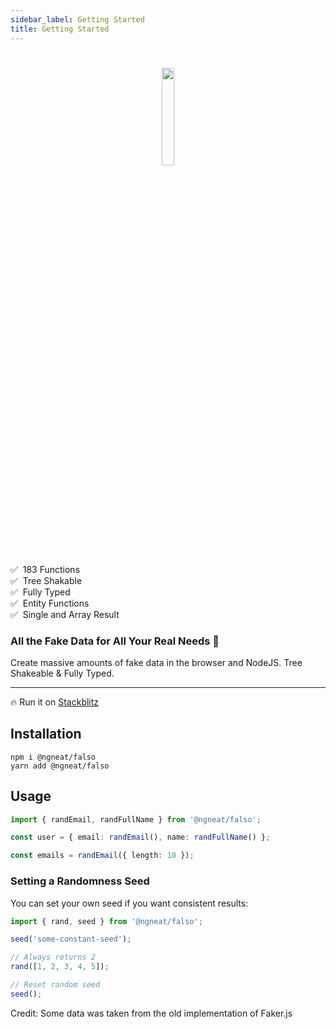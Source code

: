 ```yaml
---
sidebar_label: Getting Started
title: Getting Started
---
```


#

<p align="center">
  <img
    width="20%"
    height="20%"
    src={require('../static/img/logo.png').default}
  />
</p>

✅ &nbsp;183 Functions  
✅ &nbsp;Tree Shakable  
✅ &nbsp;Fully Typed  
✅ &nbsp;Entity Functions  
✅ &nbsp;Single and Array Result

### All the Fake Data for All Your Real Needs 🙂

Create massive amounts of fake data in the browser and NodeJS. Tree Shakeable & Fully Typed.

<hr />

🔥 Run it on [Stackblitz](https://stackblitz.com/edit/typescript-pjao1u?file=index.ts)

## Installation

```
npm i @ngneat/falso
yarn add @ngneat/falso
```

## Usage

```ts
import { randEmail, randFullName } from '@ngneat/falso';

const user = { email: randEmail(), name: randFullName() };

const emails = randEmail({ length: 10 });
```

### Setting a Randomness Seed

You can set your own seed if you want consistent results:

```ts
import { rand, seed } from '@ngneat/falso';

seed('some-constant-seed');

// Always returns 2
rand([1, 2, 3, 4, 5]);

// Reset random seed
seed();
```

Credit: Some data was taken from the old implementation of Faker.js
